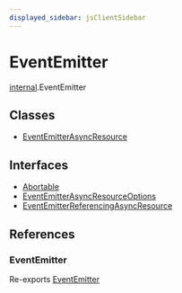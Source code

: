 ```yaml
---
displayed_sidebar: jsClientSidebar
---
```



# EventEmitter

[internal](../../modules/internal.mdx).EventEmitter

## Classes

- [EventEmitterAsyncResource](../../EventEmitter/classes/internal.EventEmitter.EventEmitterAsyncResource.mdx)

## Interfaces

- [Abortable](../../EventEmitter/interfaces/internal.EventEmitter.Abortable.mdx)
- [EventEmitterAsyncResourceOptions](../../EventEmitter/interfaces/internal.EventEmitter.EventEmitterAsyncResourceOptions.mdx)
- [EventEmitterReferencingAsyncResource](../../EventEmitter/interfaces/internal.EventEmitter.EventEmitterReferencingAsyncResource.mdx)

## References

### EventEmitter

Re-exports [EventEmitter](../classes/internal.EventEmitter-1.mdx)
